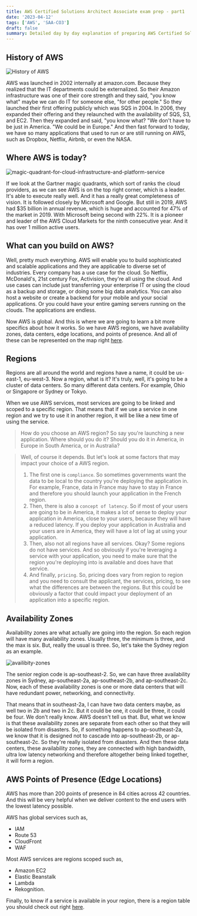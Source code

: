 ```yaml
---
title: AWS Certified Solutions Architect Associate exam prep - part1
date: '2023-04-12'
tags: ['AWS', 'SAA-CO3']
draft: false
summary: Detailed day by day explanation of preparing AWS Certified Solutions Architect Associate exam.
---
```


## **History of AWS**

![History of AWS](/static/images/blogs/AWS/aws-history.webp)

AWS was launched in 2002 internally at amazon.com. Because they realized that the IT departments could be externalized. So their Amazon infrastructure was one of their core strength and they said, "you know what" maybe we can do IT for someone else, "for other people." So they launched their first offering publicly which was SQS in 2004. In 2006, they expanded their offering and they relaunched with the availability of SQS, S3, and EC2. 
Then they expanded and said, "you know what? "We don't have to be just in America. "We could be in Europe." And then fast forward to today, we have so many applications that used to run or are still running on AWS, such as Dropbox, Netflix, Airbnb, or even the NASA. 

## **Where AWS is today?**

![magic-quadrant-for-cloud-infrastructure-and-platform-service](/static/images/blogs/AWS/magic-quadrant-for-cloud-infrastructure-and-platform-services.webp)



If we look at the Gartner magic quadrants, which sort of ranks the cloud providers, as we can see AWS is on the top right corner, which is a leader. It's able to execute really well. And it has a really great completeness of vision. It is followed closely by Microsoft and Google. But still in 2019, AWS had $35 billion in annual revenue, which is huge and accounted for 47% of the market in 2019. With Microsoft being second with 22%. It is a pioneer and leader of the AWS Cloud Markets for the ninth consecutive year. And it has over 1 million active users. 



## **What can you build on AWS?**

Well, pretty much everything. AWS will enable you to build sophisticated and scalable applications and they are applicable to diverse set of industries. Every company has a use case for the cloud. So Netflix, McDonald's, 21st century Fox, Activision, they're all using the cloud. And use cases can include just transferring your enterprise IT or using the cloud as a backup and storage, or doing some big data analytics. You can also host a website or create a backend for your mobile and your social applications. Or you could have your entire gaming servers running on the clouds. The applications are endless. 

Now AWS is global. And this is where we are going to learn a bit more specifics about how it works. So we have AWS regions, we have availability zones, data centers, edge locations, and points of presence. And all of these can be represented on the map right [here](https://aws.amazon.com/about-aws/global-infrastructure/regions_az/). 

## **Regions**

Regions are all around the world and regions have a name, it could be us-east-1, eu-west-3. Now a region, what is it? It's truly, well, it's going to be a cluster of data centers. So many different data centers. For example, Ohio or Singapore or Sydney or Tokyo. 

When we use AWS services, most services are going to be linked and scoped to a specific region. That means that if we use a service in one region and we try to use it in another region, it will be like a new time of using the service. 


> How do you choose an AWS region? So say you're launching a new application. Where should you do it? Should you do it in America, in Europe in South America, or in Australia?   

> Well, of course it depends. But let's look at some factors that may impact your choice of a AWS region. 
>
> 1. The first one is `compliance`. So sometimes governments want the data to be local to the country you're deploying the application in. For example, France, data in France may have to stay in France and therefore you should launch your application in the French region. 
> 2. Then, there is also a `concept of latency`. So if most of your users are going to be in America, it makes a lot of sense to deploy your application in America, close to your users, because they will have a reduced latency. If you deploy your application in Australia and your users are in America, they will have a lot of lag at using your application. 
> 3. Then, also not all regions have all services. Okay? Some regions do not have services. And so obviously if you're leveraging a service with your application, you need to make sure that the region you're deploying into is available and does have that service. 
> 4. And finally, `pricing`. So, pricing does vary from region to region and you need to consult the applicant, the services, pricing, to see what the differences are between the regions. But this could be obviously a factor that could impact your deployment of an application into a specific region. 

## **Availability Zones**

Availability zones are what actually are going into the region. So each region will have many availability zones. Usually three, the minimum is three, and the max is six. But, really the usual is three. So, let's take the Sydney region as an example. 

![availibity-zones](/static/images/blogs/AWS/availibity-zones.webp)

The senior region code is ap-southeast-2. So, we can have three availability zones in Sydney, ap-southeast-2a, ap-southeast-2b, and ap-southeast-2c. Now, each of these availability zones is one or more data centers that will have redundant power, networking, and connectivity. 

That means that in southeast-2a, I can have two data centers maybe, as well two in 2b and two in 2c. But it could be one, it could be three, it could be four. We don't really know. AWS doesn't tell us that. But, what we know is that these availability zones are separate from each other so that they will be isolated from disasters. So, if something happens to ap-southeast-2a, we know that it is designed not to cascade into ap-southeast-2b, or ap-southeast-2c. So they're really isolated from disasters. And then these data centers, these availability zones, they are connected with high bandwidth, ultra low latency networking and therefore altogether being linked together, it will form a region. 

## **AWS Points of Presence (Edge Locations)**

AWS has more than 200 points of presence in 84 cities across 42 countries. And this will be very helpful when we deliver content to the end users with the lowest latency possible. 

AWS has global services such as,
- IAM 
- Route 53
- CloudFront
- WAF

Most AWS services are regions scoped such as,
- Amazon EC2
- Elastic Beanstalk
- Lambda 
- Rekognition. 

Finally, to know if a service is available in your region, there is a region table you should check out right [here](https://aws.amazon.com/about-aws/global-infrastructure/regional-product-services/).
